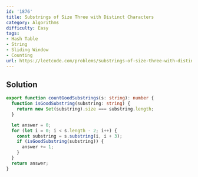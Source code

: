 ```yaml
---
id: '1876'
title: Substrings of Size Three with Distinct Characters
category: Algorithms
difficulty: Easy
tags:
- Hash Table
- String
- Sliding Window
- Counting
url: https://leetcode.com/problems/substrings-of-size-three-with-distinct-characters
---
```


## Solution

```typescript filename="solution.ts" copy
export function countGoodSubstrings(s: string): number {
  function isGoodSubstring(substring: string) {
    return new Set(substring).size === substring.length;
  }

  let answer = 0;
  for (let i = 0; i < s.length - 2; i++) {
    const substring = s.substring(i, i + 3);
    if (isGoodSubstring(substring)) {
      answer += 1;
    }
  }
  return answer;
}
```


